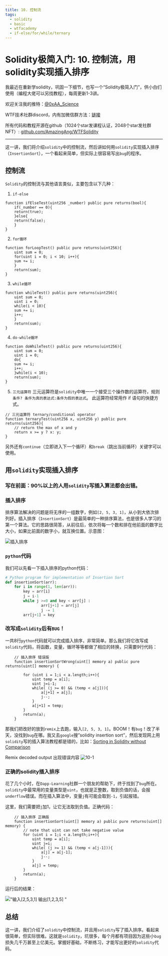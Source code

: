```yaml
---
title: 10. 控制流
tags:
  - solidity
  - basic
  - wtfacademy
  - if-else/for/while/ternary
---
```



# Solidity极简入门: 10. 控制流，用solidity实现插入排序

<QuizProgress courseId={SOLIDITY_COURSE_ID} lessonId={SOLIDITY_BASIC_LESSON_ID_10}></QuizProgress>

我最近在重新学solidity，巩固一下细节，也写一个“Solidity极简入门”，供小白们使用（编程大佬可以另找教程），每周更新1-3讲。

欢迎关注我的推特：[@0xAA_Science](https://twitter.com/0xAA_Science)

WTF技术社群discord，内有加微信群方法：[链接](https://discord.gg/5akcruXrsk)

所有代码和教程开源在github（1024个star发课程认证，2048个star发社群NFT）: [github.com/AmazingAng/WTFSolidity](https://github.com/AmazingAng/WTFSolidity)

-----
这一讲，我们将介绍`solidity`中的控制流，然后讲如何用`solidity`实现插入排序（`InsertionSort`），一个看起来简单，但实际上很容易写出`bug`的程序。

## 控制流
`Solidity`的控制流与其他语言类似，主要包含以下几种：

1. `if-else`

```solidity
function ifElseTest(uint256 _number) public pure returns(bool){
    if(_number == 0){
	return(true);
    }else{
	return(false);
    }
}
```
2. `for循环`

```solidity
function forLoopTest() public pure returns(uint256){
    uint sum = 0;
    for(uint i = 0; i < 10; i++){
	sum += i;
    }
    return(sum);
}
```
3. `while循环`

```solidity
function whileTest() public pure returns(uint256){
    uint sum = 0;
    uint i = 0;
    while(i < 10){
	sum += i;
	i++;
    }
    return(sum);
}
```
4. `do-while循环`

```solidity
function doWhileTest() public pure returns(uint256){
    uint sum = 0;
    uint i = 0;
    do{
	sum += i;
	i++;
    }while(i < 10);
    return(sum);
}
```

5. `三元运算符`
三元运算符是`solidity`中唯一一个接受三个操作数的运算符，规则`条件? 条件为真的表达式:条件为假的表达式`。 此运算符经常用作 if 语句的快捷方式。

```solidity
// 三元运算符 ternary/conditional operator
function ternaryTest(uint256 x, uint256 y) public pure returns(uint256){
    // return the max of x and y
    return x >= y ? x: y; 
}
```

另外还有`continue`（立即进入下一个循环）和`break`（跳出当前循环）关键字可以使用。

## 用`solidity`实现插入排序
### 写在前面：90%以上的人用`solidity`写插入算法都会出错。

### 插入排序
排序算法解决的问题是将无序的一组数字，例如`[2, 5, 3, 1]`，从小到大依次排列好。插入排序（`InsertionSort`）是最简单的一种排序算法，也是很多人学习的第一个算法。它的思路很简答，从前往后，依次将每一个数和排在他前面的数字比大小，如果比前面的数字小，就互换位置。示意图：

![插入排序](https://i.pinimg.com/originals/92/b0/34/92b034385c440e08bc8551c97df0a2e3.gif)

### `python`代码
我们可以先看一下插入排序的python代码：
```python
# Python program for implementation of Insertion Sort
def insertionSort(arr):
	for i in range(1, len(arr)):
		key = arr[i]
		j = i-1
		while j >=0 and key < arr[j] :
				arr[j+1] = arr[j]
				j -= 1
		arr[j+1] = key
```
### 改写成`solidity`后有`BUG`！
一共8行`python`代码就可以完成插入排序，非常简单。那么我们将它改写成`solidity`代码，将函数，变量，循环等等都做了相应的转换，只需要9行代码：
``` solidity
    // 插入排序 错误版
    function insertionSortWrong(uint[] memory a) public pure returns(uint[] memory) {
        
        for (uint i = 1;i < a.length;i++){
            uint temp = a[i];
            uint j=i-1;
            while( (j >= 0) && (temp < a[j])){
                a[j+1] = a[j];
                j--;
            }
            a[j+1] = temp;
        }
        return(a);
    }
```
那我们把改好的放到`remix`上去跑，输入`[2, 5, 3, 1]`。BOOM！有`bug`！改了半天，没找到`bug`在哪。我又去`google`搜”solidity insertion sort”，然后发现网上用`solidity`写的插入算法教程都是错的，比如：[Sorting in Solidity without Comparison](https://medium.com/coinmonks/sorting-in-solidity-without-comparison-4eb47e04ff0d)

Remix decoded output 出现错误内容
![10-1](./img/10-1.jpg)

### 正确的solidity插入排序
花了几个小时，在`Dapp-Learning`社群一个朋友的帮助下，终于找到了`bug`所在。`solidity`中最常用的变量类型是`uint`，也就是正整数，取到负值的话，会报`underflow`错误。而在插入算法中，变量`j`有可能会取到`-1`，引起报错。

这里，我们需要把`j`加1，让它无法取到负值。正确代码：
```solidity
    // 插入排序 正确版
    function insertionSort(uint[] memory a) public pure returns(uint[] memory) {
        // note that uint can not take negative value
        for (uint i = 1;i < a.length;i++){
            uint temp = a[i];
            uint j=i;
            while( (j >= 1) && (temp < a[j-1])){
                a[j] = a[j-1];
                j--;
            }
            a[j] = temp;
        }
        return(a);
    }
```
运行后的结果：

!["输入[2,5,3,1] 输出[1,2,3,5]
"](https://images.mirror-media.xyz/publication-images/S-i6rwCMeXoi8eNJ0fRdB.png?height=300&width=554)

## 总结
这一讲，我们介绍了`solidity`中控制流，并且用`solidity`写了插入排序。看起来很简单，但实际很难。这就是`solidity`，坑很多，每个月都有项目因为这些小`bug`损失几千万甚至上亿美元。掌握好基础，不断练习，才能写出更好的`solidity`代码。

<QuizForm courseId={SOLIDITY_COURSE_ID} lessonId={SOLIDITY_BASIC_LESSON_ID_10}></QuizForm>

